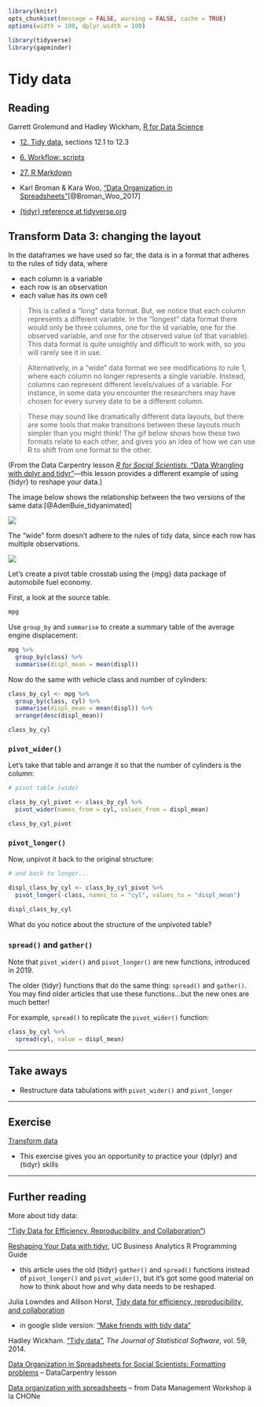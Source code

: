 
<!-- This file by Martin Monkman is licensed under a Creative Commons Attribution 4.0 International License https://creativecommons.org/licenses/by/4.0/   


Some material is adapted from the Data Carpentry "R for Social Science" lessons, to which is applied the following license: 
"All Software Carpentry, Data Carpentry, and Library Carpentry instructional material is
made available under the Creative Commons Attribution license." 
The associated link specifies the CC BY 4.0 license.
https://github.com/datacarpentry/r-socialsci/blob/master/LICENSE.md
-->



```r
library(knitr)
opts_chunk$set(message = FALSE, warning = FALSE, cache = TRUE)
options(width = 100, dplyr.width = 100)

library(tidyverse)
library(gapminder)
```




# Tidy data {#tidy_data}


## Reading

Garrett Grolemund and Hadley Wickham, [R for Data Science](https://r4ds.had.co.nz/)

* [12. Tidy data](https://r4ds.had.co.nz/tidy-data.html), sections 12.1 to 12.3

* [6. Workflow: scripts](https://r4ds.had.co.nz/workflow-scripts.html)

* [27. R Markdown](https://r4ds.had.co.nz/r-markdown.html)



* Karl Broman & Kara Woo, ["Data Organization in Spreadsheets"](https://www.tandfonline.com/doi/full/10.1080/00031305.2017.1375989)[@Broman_Woo_2017]

* [{tidyr} reference at tidyverse.org](https://tidyr.tidyverse.org/)



## Transform Data 3: changing the layout

In the dataframes we have used so far, the data is in a format that adheres to the rules of tidy data, where

- each column is a variable
- each row is an observation
- each value has its own cell

>This is called a "long" data format. But, we notice that each column represents a different variable. In the "longest" data format there would only be three columns, one for the id variable, one for the observed variable, and one for the observed value (of that variable). This data format is quite unsightly and difficult to work with, so you will rarely see it in use.

>Alternatively, in a "wide" data format we see modifications to rule 1, where each column no longer represents a single variable. Instead, columns can represent different levels/values of a variable. For instance, in some data you encounter the researchers may have chosen for every survey date to be a different column.

>These may sound like dramatically different data layouts, but there are some tools that make transitions between these layouts much simpler than you might think! The gif below shows how these two formats relate to each other, and gives you an idea of how we can use R to shift from one format to the other.

(From the Data Carpentry lesson [_R for Social Scientists_, "Data Wrangling with dplyr and tidyr"](https://datacarpentry.org/r-socialsci/03-dplyr-tidyr/index.html)—this lesson provides a different example of using {tidyr} to reshape your data.)

The image below shows the relationship between the two versions of the same data:[@AdenBuie_tidyanimated]

![](static/img/original-dfs-tidy.png)

The "wide" form doesn't adhere to the rules of tidy data, since each row has multiple observations.



![](static/img/tidyr-pivot_wider_longer.gif)

Let's create a pivot table crosstab using the {mpg} data package of automobile fuel economy.

First, a look at the source table.

```r
mpg

```


Use `group_by` and `summarise` to create a summary table of the average engine displacement:

```r
mpg %>%                                
  group_by(class) %>%                   
  summarise(displ_mean = mean(displ)) 

```



Now do the same with vehicle class and number of cylinders:

```r

class_by_cyl <- mpg %>%
  group_by(class, cyl) %>%
  summarise(displ_mean = mean(displ)) %>%
  arrange(desc(displ_mean))

class_by_cyl

```


### `pivot_wider()`

Let's take that table and arrange it so that the number of cylinders is the column:


```r

# pivot table (wide)

class_by_cyl_pivot <- class_by_cyl %>%
  pivot_wider(names_from = cyl, values_from = displ_mean)

class_by_cyl_pivot


```


### `pivot_longer()`

Now, unpivot it back to the original structure:

```r
# and back to longer...

displ_class_by_cyl <- class_by_cyl_pivot %>%
  pivot_longer(-class, names_to = "cyl", values_to = "displ_mean")

displ_class_by_cyl

```

What do you notice about the structure of the unpivoted table?



### `spread()` and `gather()` 

Note that `pivot_wider()` and `pivot_longer()` are new functions, introduced in 2019.

The older {tidyr} functions that do the same thing: `spread()` and `gather()`. You may find older articles that use these functions...but the new ones are much better!

For example, `spread()` to replicate the `pivot_wider()` function:

```r

class_by_cyl %>%
  spread(cyl, value = displ_mean)

```




***

## Take aways

* Restructure data tabulations with `pivot_wider()` and `pivot_longer`  


***

## Exercise

[Transform data](https://monkmanmh.shinyapps.io/BIDA302_1-2_transform_data/#section-transform-data-1a-manipulate-cases)

* This exercise gives you an opportunity to practice your {dplyr} and {tidyr} skills


***



## Further reading

More about tidy data:

["Tidy Data for Efficiency, Reproducibility, and Collaboration"](https://www.openscapes.org/blog/2020/10/12/tidy-data/))



[Reshaping Your Data with tidyr](https://uc-r.github.io/tidyr), UC Business Analytics R Programming Guide

* this article uses the old {tidyr} `gather()` and `spread()` functions instead of `pivot_longer()` and `pivot_wider()`, but it's got some good material on how to think about how and why data needs to be reshaped.



Julia Lowndes and Allison Horst, [Tidy data for efficiency, reproducibility, and collaboration](https://www.openscapes.org/blog/2020/10/12/tidy-data/)

* in google slide version: ["Make friends with tidy data"](https://docs.google.com/presentation/d/1N7hKepabvl9OrHjvGJWPjUsfzVdB5xzV5AsFndgSwms/edit#slide=id.p)

Hadley Wickham. ["Tidy data"](https://vita.had.co.nz/papers/tidy-data.html), _The Journal of Statistical Software_, vol. 59, 2014.




[Data Organization in Spreadsheets for Social Scientists: Formatting problems](https://datacarpentry.org/spreadsheets-socialsci/02-common-mistakes/index.html) -- DataCarpentry lesson

[Data organization with spreadsheets](https://remi-daigle.github.io/2017-CHONe-Data/organization.nb.html) -- from Data Management Workshop à la CHONe






